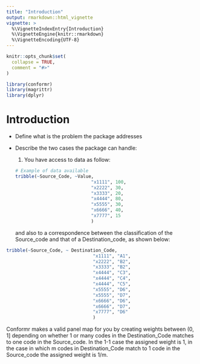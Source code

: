 ```yaml
---
title: "Introduction"
output: rmarkdown::html_vignette
vignette: >
  %\VignetteIndexEntry{Introduction}
  %\VignetteEngine{knitr::rmarkdown}
  %\VignetteEncoding{UTF-8}
---
```


```r
knitr::opts_chunk$set(
  collapse = TRUE,
  comment = "#>"
)
```

```r
library(conformr)
library(magrittr)
library(dplyr)
```

# Introduction

-   Define what is the problem the package addresses

-   Describe the two cases the package can handle:

    1.  You have access to data as follow:

    ```r



    # Example of data available 
    tribble(~Source_Code, ~Value,
                                "x1111", 100,
                                "x2222", 30,
                                "x3333", 20,
                                "x4444", 80,
                                "x5555", 30,
                                "x6666", 40,
                                "x7777", 15
                                )

    ```

    and also to a correspondence between the classification of the Source_code and that of a Destination_code, as shown below:

```r
   
tribble(~Source_Code, ~ Destination_Code,
                                "x1111", "A1",
                                "x2222", "B2",
                                "x3333", "B2",
                                "x4444", "C3",
                                "x4444", "C4",
                                "x4444", "C5",
                                "x5555", "D6",
                                "x5555", "D7",
                                "x6666", "D6",
                                "x6666", "D7",
                                "x7777", "D6"
                                )

```

Conformr makes a valid panel map for you by creating weights between (0, 1] depending on whether 1 or many codes in the Destination_Code matches to one code in the Source_code. In the 1-1 case the assigned weight is 1, in the case in which m codes in Destination_Code match to 1 code in the Source_code the assigned weight is 1/m.
